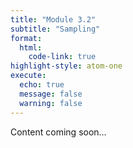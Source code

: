 ```yaml
---
title: "Module 3.2"
subtitle: "Sampling"
format: 
  html:
    code-link: true
highlight-style: atom-one
execute:
  echo: true
  message: false
  warning: false
---
```


Content coming soon...


